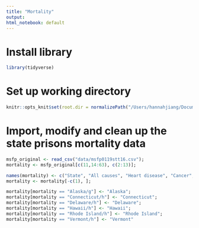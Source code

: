 ```yaml
---
title: "Mortality"
output: 
html_notebook: default
---
```


# Install library
```r
library(tidyverse)
```

# Set up working directory
```r
knitr::opts_knit$set(root.dir = normalizePath("/Users/hannahjiang/Documents/github/hj-adj-summer22/final-project"))
```

# Import, modify and clean up the state prisons mortality data
```r
msfp_original <- read_csv("data/msfp0119stt16.csv");
mortality <- msfp_original[c(11,14:63), c(2:13)];

names(mortality) <- c("State", "All causes", "Heart disease", "Cancer", "Liver disease", "AIDS-related", "Respiratory disease", "All other illnesses", "Suicide", "Drug/alcohol intoxication", "Accident", "Homicide");
mortality <- mortality[-c(1), ];

mortality[mortality == "Alaska/g"] <- "Alaska";
mortality[mortality == "Connecticut/h"] <- "Connecticut";
mortality[mortality == "Delaware/h"] <- "Delaware";
mortality[mortality == "Hawaii/h"] <- "Hawaii";
mortality[mortality == "Rhode Island/h"] <- "Rhode Island";
mortality[mortality == "Vermont/h"] <- "Vermont"
```


